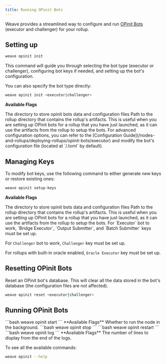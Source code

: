 ```yaml
---
title: Running OPinit Bots
---
```


Weave provides a streamlined way to configure and run [OPinit Bots](/nodes-and-rollups/deploying-rollups/opinit-bots/introduction) (executor and challenger) for your rollup.

## Setting up

```bash
weave opinit init
```

This command will guide you through selecting the bot type (executor or challenger), configuring bot keys if needed, and setting up the bot's configuration.

You can also specify the bot type directly:

```bash
weave opinit init <executor|challenger>
```

**Available Flags**

<ParamField path="--opinit-dir" type="string" default="~/.opinit">
  The directory to store opinit bots data and configuration files
</ParamField>
<ParamField path="--minitia-dir" type="string" default="~/.minitia">
  Path to the rollup directory that contains the rollup's artifacts. This is
  useful when you are setting up OPinit bots for a rollup that you have just
  launched, as it can use the artifacts from the rollup to setup the bots.
</ParamField>

<Note>
For advanced configuration options, you can refer to the [Configuration Guide](/nodes-and-rollups/deploying-rollups/opinit-bots/executor) and modify the bot's configuration file (located at `<opinit-dir>/<executor|challenger>.toml` by default).
</Note>

## Managing Keys

To modify bot keys, use the following command to either generate new keys or restore existing ones:
```bash
weave opinit setup-keys
```

**Available Flags**

<ParamField path="--opinit-dir" type="string" default="~/.opinit">
  The directory to store opinit bots data and configuration files
</ParamField>
<ParamField path="--minitia-dir" type="string" default="~/.minitia">
  Path to the rollup directory that contains the rollup's artifacts. This is
  useful when you are setting up OPinit bots for a rollup that you have just
  launched, as it can use the artifacts from the rollup to setup the bots.
</ParamField>

<Warning>
For `Executor` bot to work, `Bridge Executor`, `Output Submitter`, and `Batch Submitter` keys must be set up.

For `Challenger` bot to work, `Challenger` key must be set up.

For rollups with built-in oracle enabled, `Oracle Executor` key must be set up.
</Warning>

## Resetting OPinit Bots

Reset an OPinit bot's database. This will clear all the data stored in the bot's database (the configuration files are not affected).

```bash
weave opinit reset <executor|challenger>
```

## Running OPinit Bots

<Tabs>
  <Tab title="Start">
    ```bash
    weave opinit start <executor|challenger>
    ```
    **Available Flags**
    <ParamField path="--detach, -d" type="boolean" default="false">
      Whether to run the node in the background.
    </ParamField>
  </Tab>
  <Tab title="Stop">
    ```bash
    weave opinit stop <executor|challenger>
    ```
  </Tab>
  <Tab title="Restart">
    ```bash
    weave opinit restart <executor|challenger>
    ```
  </Tab>
  <Tab title="View logs">
    ```bash
    weave opinit log <executor|challenger>
    ```
    **Available Flags**
    <ParamField path="-n" type="number" default="100">
      The number of lines to display from the end of the logs.
    </ParamField>
  </Tab>
</Tabs>

To see all the available commands:
```bash
weave opinit --help
```
